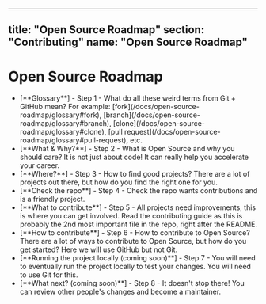 
---
title: "Open Source Roadmap"
section: "Contributing"
name: "Open Source Roadmap"
---

# Open Source Roadmap

- <Link href="/docs/open-source-roadmap/glossary">[**Glossary**]</Link>
  - Step 1
  - What do all these weird terms from Git + GitHub mean? For example: [fork](/docs/open-source-roadmap/glossary#fork), [branch](/docs/open-source-roadmap/glossary#branch), [clone](/docs/open-source-roadmap/glossary#clone), [pull request](/docs/open-source-roadmap/glossary#pull-request), etc.

- <Link href="/docs/open-source-roadmap/what-why">[**What & Why?**]</Link>
  - Step 2
  - What is Open Source and why you should care? It is not just about code! It can really help you accelerate your career.

- <Link href="/docs/open-source-roadmap/where">[**Where?**]<Link>
  - Step 3
  - How to find good projects? There are a lot of projects out there, but how do you find the right one for you.

- <Link href="/docs/open-source-roadmap/checks">[**Check the repo**]</Link>
  - Step 4
  - Check the repo wants contributions and is a friendly project.

- <Link href="/docs/open-source-roadmap/what-to-contribute">[**What to contribute**]</Link>
  - Step 5
  - All projects need improvements, this is where you can get involved. Read the contributing guide as this is probably the 2nd most important file in the repo, right after the README.

- <Link href="/docs/open-source-roadmap/how-to-contribute">[**How to contribute**]</Link>
  - Step 6
  - How to contribute to Open Source? There are a lot of ways to contribute to Open Source, but how do you get started? Here we will use GitHub but not Git.

- <Link href="/docs/open-source-roadmap/running-the-project-locally">[**Running the project locally (coming soon)**]</Link>
  - Step 7
  - You will need to eventually run the project locally to test your changes. You will need to use Git for this.

- <Link href="/docs/open-source-roadmap/what-next">[**What next? (coming soon)**]</Link>
  - Step 8
  - It doesn't stop there! You can review other people's changes and become a maintainer.

    <DocsLayout
        title="Open Source Roadmap"
        section="Contributing"
        name="Open Source Roadmap"
        >
    </DocsLayout>
